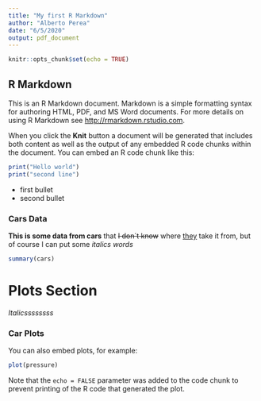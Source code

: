 ```yaml
---
title: "My first R Markdown"
author: "Alberto Perea"
date: "6/5/2020"
output: pdf_document
---
```


```r
knitr::opts_chunk$set(echo = TRUE)
```

## R Markdown

This is an R Markdown document. Markdown is a simple formatting syntax for authoring HTML, PDF, and MS Word documents. For more details on using R Markdown see <http://rmarkdown.rstudio.com>.

When you click the **Knit** button a document will be generated that includes both content as well as the output of any embedded R code chunks within the document. You can embed an R code chunk like this:
```r
print("Hello world")
print("second line")
```

- first bullet  
- second bullet  

### Cars Data

**This is some data from cars** that ~~I don´t know~~ where [they](link.com) take it from, but of course I can put some *italics words*

```r
summary(cars)
```
# Plots Section

*Italicssssssss*

### Car Plots

You can also embed plots, for example:

```r
plot(pressure)
```

Note that the `echo = FALSE` parameter was added to the code chunk to prevent printing of the R code that generated the plot.
